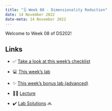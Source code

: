 ---
title: "🗓️ Week 08 - Dimensionality Reduction"
date: 14 November 2022
date-meta: 14 November 2022
---

Welcome to Week 08 of DS202!

## Links

- ✅ [Take a look at this week's checklist](/weeks/week08/checklist.qmd)

- 💻 [This week's lab](/weeks/week08/lab.qmd)

- ✨ [This week's bonus lab (advanced)](/weeks/week08/lab_advanced.qmd)

- 👨‍🏫 [Lecture](/weeks/week08/lecture.qmd) 

- ✔️ [Lab Solutions]() 🔜